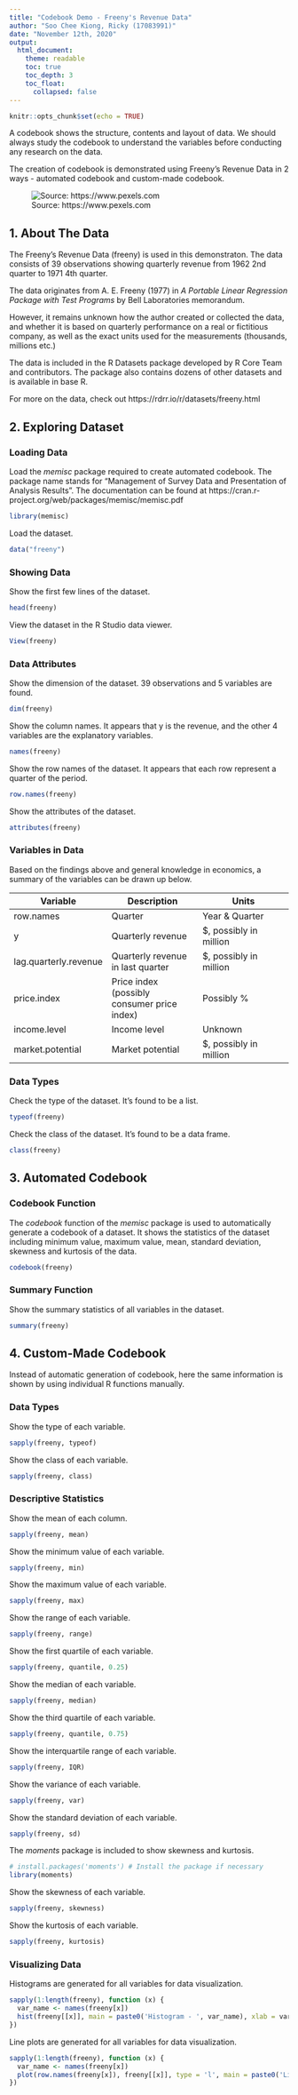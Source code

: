 ---
title: "Codebook Demo - Freeny's Revenue Data"
author: "Soo Chee Kiong, Ricky (17083991)"
date: "November 12th, 2020"
output:
  html_document:
    theme: readable
    toc: true
    toc_depth: 3
    toc_float:
      collapsed: false
---

```{r setup, include=FALSE}
knitr::opts_chunk$set(echo = TRUE)
```

A codebook shows the structure, contents and layout of data. We should always study the codebook to understand the variables before conducting any research on the data.

The creation of codebook is demonstrated using Freeny’s Revenue Data in 2 ways - automated codebook and custom-made codebook.

![Source: https://www.pexels.com](revenue.jpg)

## 1. About The Data

The Freeny's Revenue Data (freeny) is used in this demonstraton. The data consists of 39 observations showing quarterly revenue from 1962 2nd quarter to 1971 4th quarter. 

The data originates from A. E. Freeny (1977) in *A Portable Linear Regression Package with Test Programs* by Bell Laboratories memorandum.

However, it remains unknown how the author created or collected the data, and whether it is based on quarterly performance on a real or fictitious company, as well as the exact units used for the measurements (thousands, millions etc.)

The data is included in the R Datasets package developed by R Core Team and contributors. The package also contains dozens of other datasets and is available in base R.

For more on the data, check out https://rdrr.io/r/datasets/freeny.html

## 2. Exploring Dataset

### Loading Data

Load the *memisc* package required to create automated codebook. The package name stands for "Management of Survey Data and Presentation of Analysis Results". The documentation can be found at https://cran.r-project.org/web/packages/memisc/memisc.pdf

```{r}
library(memisc)
```

Load the dataset.

```{r}
data("freeny")
```

### Showing Data

Show the first few lines of the dataset.

```{r}
head(freeny)
```

View the dataset in the R Studio data viewer.

```{r}
View(freeny)
```

### Data Attributes

Show the dimension of the dataset. 39 observations and 5 variables are found.

```{r}
dim(freeny)
```

Show the column names. It appears that y is the revenue, and the other 4 variables are the explanatory variables.

```{r}
names(freeny)
```

Show the row names of the dataset. It appears that each row represent a quarter of the period.

```{r}
row.names(freeny)
```

Show the attributes of the dataset.

```{r}
attributes(freeny)
```

### Variables in Data

Based on the findings above and general knowledge in economics, a summary of the variables can be drawn up below.

| Variable | Description | Units |
| ----------- | ----------- | ----------- |
| row.names | Quarter | Year & Quarter |
| y | Quarterly revenue | $, possibly in million |
| lag.quarterly.revenue | Quarterly revenue in last quarter | $, possibly in million |
| price.index | Price index (possibly consumer price index) | Possibly % |
| income.level | Income level | Unknown |
| market.potential | Market potential | $, possibly in million |

### Data Types

Check the type of the dataset. It's found to be a list.

```{r}
typeof(freeny)
```

Check the class of the dataset. It's found to be a data frame.

```{r}
class(freeny)
```

## 3. Automated Codebook

### Codebook Function

The *codebook* function of the *memisc* package is used to automatically generate a codebook of a dataset. It shows the statistics of the dataset including minimum value, maximum value, mean, standard deviation, skewness and kurtosis of the data.

```{r}
codebook(freeny)
```

### Summary Function

Show the summary statistics of all variables in the dataset.

```{r}
summary(freeny)
```

## 4. Custom-Made Codebook

Instead of automatic generation of codebook, here the same information is shown by using individual R functions manually.

### Data Types

Show the type of each variable.

```{r}
sapply(freeny, typeof)
```

Show the class of each variable.

```{r}
sapply(freeny, class)
```

### Descriptive Statistics

Show the mean of each column.

```{r}
sapply(freeny, mean)
```

Show the minimum value of each variable.

```{r}
sapply(freeny, min)
```

Show the maximum value of each variable.

```{r}
sapply(freeny, max)
```

Show the range of each variable.

```{r}
sapply(freeny, range)
```

Show the first quartile of each variable.

```{r}
sapply(freeny, quantile, 0.25)
```

Show the median of each variable.

```{r}
sapply(freeny, median)
```

Show the third quartile of each variable.

```{r}
sapply(freeny, quantile, 0.75)
```

Show the interquartile range of each variable.

```{r}
sapply(freeny, IQR)
```

Show the variance of each variable.

```{r}
sapply(freeny, var)
```

Show the standard deviation of each variable.

```{r}
sapply(freeny, sd)
```

The *moments* package is included to show skewness and kurtosis.

```{r}
# install.packages('moments') # Install the package if necessary
library(moments)
```

Show the skewness of each variable.

```{r}
sapply(freeny, skewness)
```


Show the kurtosis of each variable.

```{r}
sapply(freeny, kurtosis)
```

### Visualizing Data

Histograms are generated for all variables for data visualization.

```{r}
sapply(1:length(freeny), function (x) {
  var_name <- names(freeny[x])
  hist(freeny[[x]], main = paste0('Histogram - ', var_name), xlab = var_name, ylab = 'Frequency')
})
```

Line plots are generated for all variables for data visualization.

```{r}
sapply(1:length(freeny), function (x) {
  var_name <- names(freeny[x])
  plot(row.names(freeny[x]), freeny[[x]], type = 'l', main = paste0('Line Plot - ', var_name), xlab = 'Quarter', ylab = var_name)
})
```



